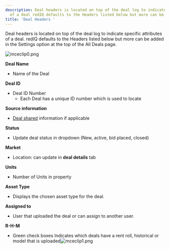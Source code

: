 ```yaml
---
description: Deal headers is located on top of the deal log to indicate specific attributes
  of a deal redIQ defaults to the Headers listed below but more can be added in ...
title: 'Deal Headers '
---
```


Deal headers is located on top of the deal log to indicate specific attributes of a deal. redIQ defaults to the Headers listed below but more can be added in the Settings option at the top of the All Deals page.


<Frame caption="Table displaying deal information, including name, ID, status, market, units, and dates.">
  <img src="/images/rediq/27c8c546c53e0c8eb690fe60a33b4badc78ec05a.png" alt="mceclip0.png" />
</Frame>


**Deal Name**


* Name of the Deal


**Deal ID**


* Deal ID Number
	+ Each Deal has a unique ID number which is used to locate


**Source information**


* [Deal shared](kb://article/zendesk:rediq:360050448112) information if applicable


**Status**


* Update deal status in dropdown (New, active, bid placed, closed)


**Market**


* Location: can update in **deal details** tab


**Units**


* Number of Units in property


**Asset Type**


* Displays the chosen asset type for the deal.


**Assigned to**


* User that uploaded the deal or can assign to another user.


**R-H-M**


* Green check boxes Indicates which deals have a rent roll, historical or model that is uploaded![mceclip1.png](/images/rediq/e44fbca945d6efa9875379daf3f959367e8ed489.png)